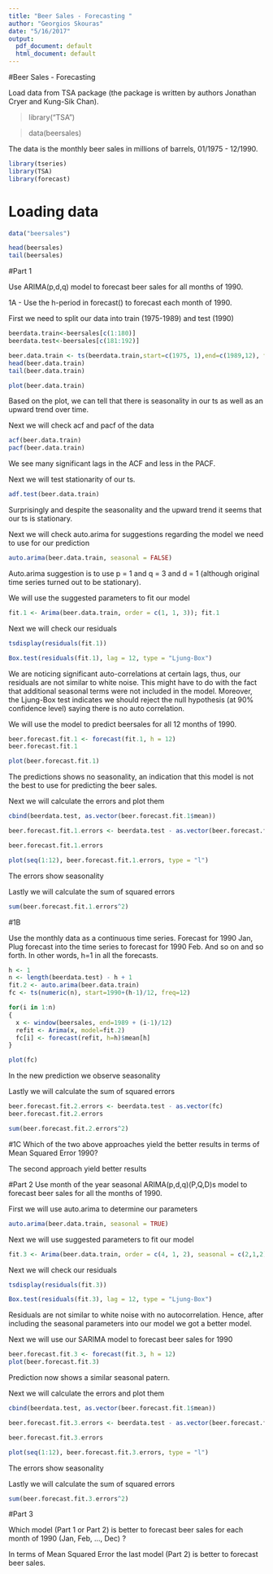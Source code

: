 ```yaml
---
title: "Beer Sales - Forecasting "
author: "Georgios Skouras"
date: "5/16/2017"
output:
  pdf_document: default
  html_document: default
---
```



#Beer Sales - Forecasting 

Load data from TSA package (the package is written by authors Jonathan Cryer and Kung-Sik Chan).

>library("TSA")

>data(beersales)

The data is the monthly beer sales in millions of barrels, 01/1975 - 12/1990.


```r
library(tseries)
library(TSA)
library(forecast)
```


# Loading data

```r
data("beersales")
```

```r
head(beersales)
tail(beersales)
```


#Part 1 

Use ARIMA(p,d,q) model to forecast beer sales for all months of 1990.

1A - Use the h-period in forecast() to forecast each month of 1990.


First we need to split our data into train (1975-1989) and test (1990)

```r
beerdata.train<-beersales[c(1:180)]
beerdata.test<-beersales[c(181:192)]
```

```r
beer.data.train <- ts(beerdata.train,start=c(1975, 1),end=c(1989,12), frequency = 12)
head(beer.data.train)
tail(beer.data.train)
```


```r
plot(beer.data.train)
```












Based on the plot, we can tell that there is seasonality in our ts as well as an upward trend over time.


Next we will check acf and pacf of the data

```r
acf(beer.data.train)
pacf(beer.data.train)
```



















We see many significant lags in the ACF and less in the PACF.


Next we will test stationarity of our ts.

```r
adf.test(beer.data.train)
```


Surprisingly and despite the seasonality and the upward trend it seems that our ts is stationary.

Next we will check auto.arima for suggestions regarding the model we need to use for our prediction

```r
auto.arima(beer.data.train, seasonal = FALSE)
```

Auto.arima suggestion is to use p = 1 and q = 3 and d = 1 (although original time series turned out to be stationary).

We will use the suggested parameters to fit our model

```r
fit.1 <- Arima(beer.data.train, order = c(1, 1, 3)); fit.1
```

Next we will check our residuals 

```r
tsdisplay(residuals(fit.1))

Box.test(residuals(fit.1), lag = 12, type = "Ljung-Box")
```















We are noticing significant auto-correlations at certain lags, thus, our residuals are not similar to white noise. This might have to do with the fact that additional seasonal terms were not included in the model.
Moreover, the Ljung-Box test indicates we should reject the null hypothesis (at 90% confidence level) saying there is no auto correlation.


We will use the model to predict beersales for all 12 months of 1990.

```r
beer.forecast.fit.1 <- forecast(fit.1, h = 12)
beer.forecast.fit.1
```


```r
plot(beer.forecast.fit.1)
```













The predictions shows no seasonality, an indication that this model is not the best to use for predicting the beer sales.


Next we will calculate the errors and plot them 

```r
cbind(beerdata.test, as.vector(beer.forecast.fit.1$mean))

beer.forecast.fit.1.errors <- beerdata.test - as.vector(beer.forecast.fit.1$mean)

beer.forecast.fit.1.errors
```


```r
plot(seq(1:12), beer.forecast.fit.1.errors, type = "l")
```











The errors show seasonality



Lastly we will calculate the sum of squared errors

```r
sum(beer.forecast.fit.1.errors^2)
```


#1B

Use the monthly data as a continuous time series. Forecast for 1990 Jan, Plug forecast into the time series to forecast for 1990 Feb. And so on and so forth. In other words, h=1 in all the forecasts.


```r
h <- 1
n <- length(beerdata.test) - h + 1
fit.2 <- auto.arima(beer.data.train)
fc <- ts(numeric(n), start=1990+(h-1)/12, freq=12)
```

```r
for(i in 1:n)
{  
  x <- window(beersales, end=1989 + (i-1)/12)
  refit <- Arima(x, model=fit.2)
  fc[i] <- forecast(refit, h=h)$mean[h]
}
```



```r
plot(fc)
```












In the new prediction we observe seasonality


Lastly we will calculate the sum of squared errors


```r
beer.forecast.fit.2.errors <- beerdata.test - as.vector(fc)
beer.forecast.fit.2.errors
```


```r
sum(beer.forecast.fit.2.errors^2)
```



#1C 
Which of the two above approaches yield the better results in terms of Mean Squared Error 1990?

The second approach yield better results



#Part 2 
Use month of the year seasonal ARIMA(p,d,q)(P,Q,D)s model to forecast beer sales for all the months of 1990.



First we will use auto.arima to determine our parameters

```r
auto.arima(beer.data.train, seasonal = TRUE)
```

Next we will use suggested parameters to fit our model

```r
fit.3 <- Arima(beer.data.train, order = c(4, 1, 2), seasonal = c(2,1,2)); fit.3
```

Next we will check our residuals 

```r
tsdisplay(residuals(fit.3))

Box.test(residuals(fit.3), lag = 12, type = "Ljung-Box")
```










Residuals are not similar to white noise with no autocorrelation. 
Hence, after including the seasonal parameters into our model we got a better model.

Next we will use our SARIMA model to forecast beer sales for 1990


```r
beer.forecast.fit.3 <- forecast(fit.3, h = 12)
plot(beer.forecast.fit.3)
```













Prediction now shows a similar seasonal patern.


Next we will calculate the errors and plot them 

```r
cbind(beerdata.test, as.vector(beer.forecast.fit.1$mean))

beer.forecast.fit.3.errors <- beerdata.test - as.vector(beer.forecast.fit.3$mean)

beer.forecast.fit.3.errors
```


```r
plot(seq(1:12), beer.forecast.fit.3.errors, type = "l")
```











The errors show seasonality



Lastly we will calculate the sum of squared errors

```r
sum(beer.forecast.fit.3.errors^2)
```

#Part 3 

Which model (Part 1 or Part 2) is better to forecast beer sales for each month of 1990 (Jan, Feb, ..., Dec) ? 

In terms of Mean Squared Error the last model (Part 2) is better to forecast beer sales.
